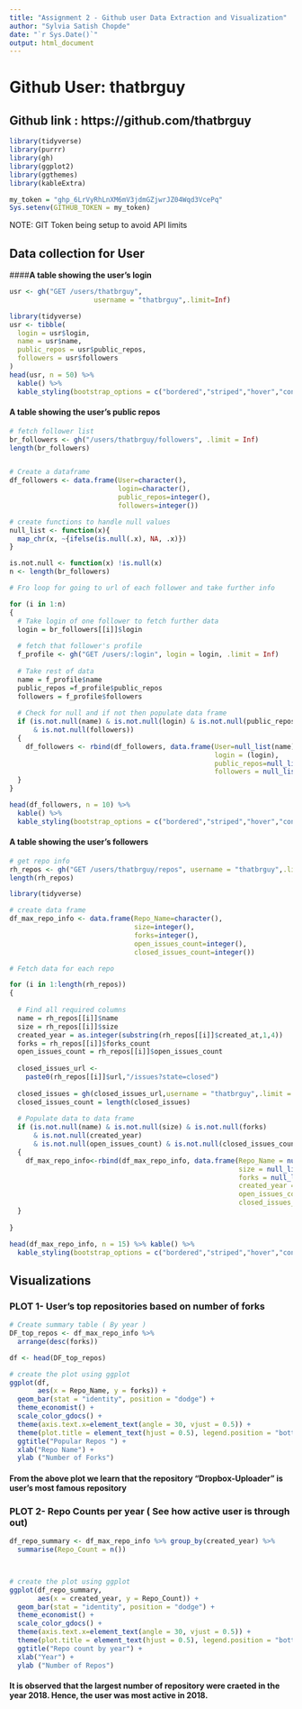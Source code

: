 ```yaml
---
title: "Assignment 2 - Github user Data Extraction and Visualization"
author: "Sylvia Satish Chopde"
date: "`r Sys.Date()`"
output: html_document
---
```


# Github User: thatbrguy

## Github link : https://github.com/thatbrguy


```r
library(tidyverse)
library(purrr)
library(gh)
library(ggplot2)
library(ggthemes)
library(kableExtra)
```


```r
my_token = "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"
Sys.setenv(GITHUB_TOKEN = my_token)
```
NOTE: GIT Token being setup to avoid API limits

## **Data collection for User**

####**A table showing the user’s login**

```r
usr <- gh("GET /users/thatbrguy", 
                     username = "thatbrguy",.limit=Inf)

library(tidyverse)
usr <- tibble(
  login = usr$login,
  name = usr$name,
  public_repos = usr$public_repos,
  followers = usr$followers
)
head(usr, n = 50) %>% 
  kable() %>% 
  kable_styling(bootstrap_options = c("bordered","striped","hover","condensed","responsive"))
```

#### **A table showing the user’s public repos**

```r
# fetch follower list
br_followers <- gh("/users/thatbrguy/followers", .limit = Inf)
length(br_followers)


# Create a dataframe 
df_followers <- data.frame(User=character(),
                           login=character(), 
                           public_repos=integer(), 
                           followers=integer()) 

# create functions to handle null values
null_list <- function(x){
  map_chr(x, ~{ifelse(is.null(.x), NA, .x)})
}

is.not.null <- function(x) !is.null(x)
n <- length(br_followers)

# Fro loop for going to url of each follower and take further info

for (i in 1:n)
{
  # Take login of one follower to fetch further data 
  login = br_followers[[i]]$login
  
  # fetch that follower's profile
  f_profile <- gh("GET /users/:login", login = login, .limit = Inf)
  
  # Take rest of data
  name = f_profile$name
  public_repos =f_profile$public_repos
  followers = f_profile$followers
  
  # Check for null and if not then populate data frame
  if (is.not.null(name) & is.not.null(login) & is.not.null(public_repos) 
      & is.not.null(followers))
  {
    df_followers <- rbind(df_followers, data.frame(User=null_list(name),
                                                   login = (login),
                                                   public_repos=null_list(public_repos),
                                                   followers = null_list(followers)))
  }
}
```


```r
head(df_followers, n = 10) %>% 
  kable() %>% 
  kable_styling(bootstrap_options = c("bordered","striped","hover","condensed","responsive"))
```

#### **A table showing the user’s followers**


```r
# get repo info 
rh_repos <- gh("GET /users/thatbrguy/repos", username = "thatbrguy",.limit = Inf)
length(rh_repos)
```



```r
library(tidyverse)

# create data frame
df_max_repo_info <- data.frame(Repo_Name=character(),
                               size=integer(), 
                               forks=integer(), 
                               open_issues_count=integer(),
                               closed_issues_count=integer()) 

# Fetch data for each repo

for (i in 1:length(rh_repos))
{ 
  
  # Find all required columns 
  name = rh_repos[[i]]$name
  size = rh_repos[[i]]$size
  created_year = as.integer(substring(rh_repos[[i]]$created_at,1,4))
  forks = rh_repos[[i]]$forks_count
  open_issues_count = rh_repos[[i]]$open_issues_count
  
  closed_issues_url <-
    paste0(rh_repos[[i]]$url,"/issues?state=closed")
  
  closed_issues = gh(closed_issues_url,username = "thatbrguy",.limit = Inf)
  closed_issues_count = length(closed_issues)
  
  # Populate data to data frame
  if (is.not.null(name) & is.not.null(size) & is.not.null(forks)
      & is.not.null(created_year)
      & is.not.null(open_issues_count) & is.not.null(closed_issues_count))
  {
    df_max_repo_info<-rbind(df_max_repo_info, data.frame(Repo_Name = null_list(name),
                                                         size = null_list(size),
                                                         forks = null_list(forks),
                                                         created_year = null_list(created_year),
                                                         open_issues_count = null_list(open_issues_count),
                                                         closed_issues_count = null_list(closed_issues_count)))
  }
  
}
```




```r
head(df_max_repo_info, n = 15) %>% kable() %>%
  kable_styling(bootstrap_options = c("bordered","striped","hover","condensed","responsive")) %>% scroll_box(width="100%",height="300px")
```

## **Visualizations**

### **PLOT 1- User’s top repositories based on number of forks**

```r
# Create summary table ( By year )
DF_top_repos <- df_max_repo_info %>% 
  arrange(desc(forks))

df <- head(DF_top_repos)

# create the plot using ggplot 
ggplot(df, 
       aes(x = Repo_Name, y = forks)) +
  geom_bar(stat = "identity", position = "dodge") + 
  theme_economist() +
  scale_color_gdocs() +
  theme(axis.text.x=element_text(angle = 30, vjust = 0.5)) +
  theme(plot.title = element_text(hjust = 0.5), legend.position = "bottom") +
  ggtitle("Popular Repos ") +
  xlab("Repo Name") +
  ylab ("Number of Forks")

```

#### **From the above plot we learn that the repository "Dropbox-Uploader" is user's most famous repository**

### **PLOT 2- Repo Counts per year ( See how active user is through out)**

```r
df_repo_summary <- df_max_repo_info %>% group_by(created_year) %>% 
  summarise(Repo_Count = n())



# create the plot using ggplot 
ggplot(df_repo_summary, 
       aes(x = created_year, y = Repo_Count)) +
  geom_bar(stat = "identity", position = "dodge") + 
  theme_economist() +
  scale_color_gdocs() +
  theme(axis.text.x=element_text(angle = 30, vjust = 0.5)) +
  theme(plot.title = element_text(hjust = 0.5), legend.position = "bottom") +
  ggtitle("Repo count by year") +
  xlab("Year") +
  ylab ("Number of Repos")
```

#### **It is observed that the largest number of repository were craeted in the year 2018. Hence, the user was most active in 2018.**